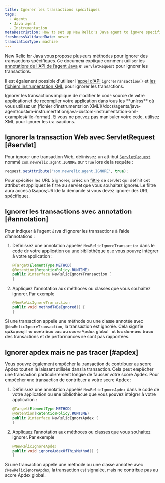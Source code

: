 ```yaml
---
title: Ignorer les transactions spécifiques
tags:
  - Agents
  - Java agent
  - Instrumentation
metaDescription: How to set up New Relic's Java agent to ignore specific web transactions (including Apdex scores) using the API.
freshnessValidatedDate: never
translationType: machine
---
```


New Relic for Java vous propose plusieurs méthodes pour ignorer des transactions spécifiques. Ce document explique comment utiliser les [annotations de l&apos;API de l&apos;agent Java](/docs/agents/java-agent/custom-instrumentation/java-agent-api) et `ServletRequest` pour ignorer les transactions.

Il est également possible d&apos;utiliser l&apos;[appel d&apos;API](http://newrelic.github.io/java-agent-api/javadoc/index.html?com/newrelic/api/agent/NewRelic.html) `ignoreTransaction()` et [les fichiers instrumentation XML](/docs/agents/java-agent/custom-instrumentation/java-custom-instrumentation-xml-examples#file-format) pour ignorer les transactions.

<Callout variant="important">
  Ignorer les transactions implique de modifier le code source de votre application et de recompiler votre application dans tous les <DNT>**unless**</DNT> où vous utilisez un [fichier d&apos;instrumentation XML](/docs/agents/java-agent/custom-instrumentation/java-custom-instrumentation-xml-examples#file-format). Si vous ne pouvez pas manipuler votre code, utilisez XML pour ignorer les transactions.
</Callout>

## Ignorer la transaction Web avec ServletRequest [#servlet]

Pour ignorer une transaction Web, définissez un attribut [`ServletRequest`](http://docs.oracle.com/javaee/6/api/javax/servlet/ServletRequest.html) nommé `com.newrelic.agent.IGNORE` sur `true` lors de la requête :

```java
request.setAttribute("com.newrelic.agent.IGNORE", true);
```

Pour spécifier les URL à ignorer, créez un [filtre](http://docs.oracle.com/javaee/6/api/javax/servlet/Filter.html) de servlet qui définit cet attribut et appliquez le filtre au servlet que vous souhaitez ignorer. Le filtre aura accès à l&amp;apos;URI de la demande si vous devez ignorer des URL spécifiques.

## Ignorer les transactions avec annotation [#annotation]

Pour indiquer à l’agent Java d’ignorer les transactions à l’aide d’annotations :

1. Définissez une annotation appelée `NewRelicIgnoreTransaction` dans le code de votre application ou une bibliothèque que vous pouvez intégrer à votre application :

   ```java
   @Target(ElementType.METHOD)
   @Retention(RetentionPolicy.RUNTIME)
   public @interface NewRelicIgnoreTransaction {
   }
   ```

2. Appliquez l’annotation aux méthodes ou classes que vous souhaitez ignorer. Par exemple:

   ```java
   @NewRelicIgnoreTransaction
   public void methodToBeIgnored() {
   }
   ```

Si une transaction appelle une méthode ou une classe annotée avec `@NewRelicIgnoreTransaction`, la transaction est ignorée. Cela signifie qu&amp;apos;il ne contribue pas au score Apdex global ; et les données trace des transactions et de performances ne sont pas rapportées.

## Ignorer apdex mais ne pas tracer [#apdex]

Vous pouvez également empêcher la transaction de contribuer au score Apdex tout en la laissant utilisée dans la transaction. Cela peut empêcher une transaction particulièrement longue de fausser votre score Apdex. Pour empêcher une transaction de contribuer à votre score Apdex :

1. Définissez une annotation appelée `NewRelicIgnoreApdex` dans le code de votre application ou une bibliothèque que vous pouvez intégrer à votre application :

   ```java
   @Target(ElementType.METHOD)
   @Retention(RetentionPolicy.RUNTIME)
   public @interface NewRelicIgnoreApdex {
   }
   ```

2. Appliquez l’annotation aux méthodes ou classes que vous souhaitez ignorer. Par exemple:

   ```java
   @NewRelicIgnoreApdex
   public void ignoreApdexOfThisMethod() {
   }
   ```

Si une transaction appelle une méthode ou une classe annotée avec `@NewRelicIgnoreApdex`, la transaction est signalée, mais ne contribue pas au score Apdex global.